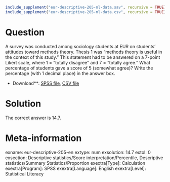 ```r
include_supplement("eur-descriptive-205-nl-data.sav", recursive = TRUE)
include_supplement("eur-descriptive-205-nl-data.csv", recursive = TRUE)
```

Question
========
A survey was conducted among sociology students at EUR on students' attitudes toward methods theory. Thesis 1 was "methods theory is useful in the context of this study." This statement had to be answered on a 7-point Likert scale, where 1 = "totally disagree" and 7 = "totally agree." What percentage of students gave a score of 5 (somewhat agree)? Write the percentage (with 1 decimal place) in the answer box.

* Download**: [SPSS file](eur-descriptive-205-nl-data.sav), [CSV file](eur-descriptive-205-nl-data.csv)


Solution
========
The correct answer is 14.7.

Meta-information
================
exname: eur-descriptive-205-en
extype: num
exsolution: 14.7
extol: 0
exsection: Descriptive statistics/Score interpretation/Percentile, Descriptive statistics/Summary Statistics/Proportion
exextra[Type]: Calculation
exextra[Program]: SPSS
exextra[Language]: English
exextra[Level]: Statistical Literacy
